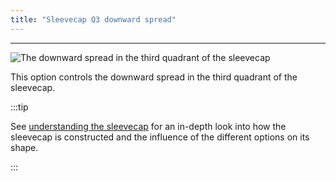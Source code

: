 ```yaml
---
title: "Sleevecap Q3 downward spread"
---
```


***

![The downward spread in the third quadrant of the sleevecap](./sleevecapq3spread2.svg)

This option controls the downward spread in the third quadrant of the sleevecap.

:::tip


See [understanding the sleevecap](/docs/designs/brian/options#understanding-the-sleevecap) for an in-depth
look into how the sleevecap is constructed and the influence of the different options on its shape.

:::




